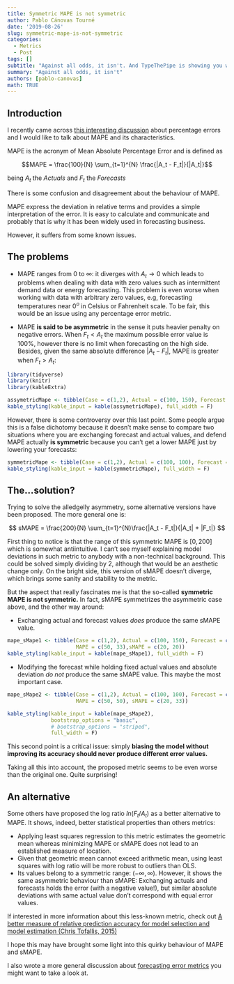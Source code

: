 ```yaml
---
title: Symmetric MAPE is not symmetric
author: Pablo Cánovas Tourné
date: '2019-08-26'
slug: symmetric-mape-is-not-symmetric
categories:
  - Metrics
  - Post
tags: []
subtitle: "Against all odds, it isn't. And TypeThePipe is showing you why."
summary: "Against all odds, it isn't"
authors: [pablo-canovas]
math: TRUE
---
```



## **Introduction**

I recently came across [this interesting discussion](https://robjhyndman.com/hyndsight/smape) about percentage errors and I would like to talk about MAPE and its characteristics.

MAPE is the acronym of Mean Absolute Percentage Error and is defined as

$$MAPE = \frac{100}{N} \sum_{t=1}^{N} \frac{|A_t - F_t|}{|A_t|}$$

being $A_t$ the *Actuals* and $F_t$ the *Forecasts*

There is some confusion and disagreement about the behaviour of MAPE.

MAPE express the deviation in relative terms and provides a simple interpretation of the error.
It is easy to calculate and communicate and probably that is why it has been widely used in forecasting business.

However, it suffers from some known issues.

## **The problems**

* MAPE ranges from 0 to $\infty$: it diverges with $A_t \to 0$ which leads to problems when dealing with data with zero values such as intermittent demand data or energy forecasting.
This problem is even worse when working with data with arbitrary zero values, e.g, forecasting temperatures near 0$^o$ in Celsius or Fahrenheit scale. To be fair, this would be an issue using any percentage error metric.

* MAPE **is said to be asymmetric** in the sense it puts heavier penalty on negative errors. When $F_t < A_t$ the maximum possible error value is 100%,
however there is no limit when forecasting on the high side. Besides, given the same absolute difference $|A_t - F_t|$, MAPE is greater when $F_t > A_t$:


```r
library(tidyverse)
library(knitr)
library(kableExtra)
```
```r
assymetricMape <- tibble(Case = c(1,2), Actual = c(100, 150), Forecast = c(150,100), AbsoluteDifference = 50, MAPE = c(50, 33))
kable_styling(kable_input = kable(assymetricMape), full_width = F)
```


However, there is some controversy over this last point.
Some people argue this is a false dichotomy because it doesn't make sense to compare two situations where you are exchanging forecast and actual values, and defend MAPE actually **is symmetric** because you can't get a lower MAPE just by lowering your forecasts:

```r
symmetricMape <- tibble(Case = c(1,2), Actual = c(100, 100), Forecast = c(150,50), AbsoluteDifference = 50, MAPE = c(50, 50))
kable_styling(kable_input = kable(symmetricMape), full_width = F)
```


## **The...solution?**

Trying to solve the alledgelly asymmetry, some alternative versions have been proposed. The more general one is:

$$ sMAPE = \frac{200}{N} \sum_{t=1}^{N}\frac{|A_t - F_t|}{|A_t| + |F_t|} $$

First thing to notice is that the range of this symmetric MAPE is $\big[0,200 \big]$ which is somewhat antiintuitive. I can't see myself explaining model deviations in such metric to anybody with a non-technical background.
This could be solved simply dividing by 2, although that would be an aesthetic change only.
On the bright side, this version of sMAPE doesn't diverge, which brings some sanity and stability to the metric.

But the aspect that really fascinates me is that the so-called **symmetric MAPE is not symmetric.**
In fact, sMAPE symmetrizes the asymmetric case above, and the other way around:

* Exchanging actual and forecast values *does* produce the same sMAPE value.


```r
mape_sMape1 <- tibble(Case = c(1,2), Actual = c(100, 150), Forecast = c(150,100), AbsoluteDifference = 50,
                      MAPE = c(50, 33),sMAPE = c(20, 20))
kable_styling(kable_input = kable(mape_sMape1), full_width = F)
```


* Modifying the forecast while holding fixed actual values and absolute deviation *do not* produce the same sMAPE value. This maybe the most important case.


```r
mape_sMape2 <- tibble(Case = c(1,2), Actual = c(100, 100), Forecast = c(150,50), AbsoluteDifference = 50, 
                      MAPE = c(50, 50), sMAPE = c(20, 33))

kable_styling(kable_input = kable(mape_sMape2), 
              bootstrap_options = "basic", 
              # bootstrap_options = "striped", 
              full_width = F)
```


This second point is a critical issue: simply **biasing the model without improving its accuracy should never produce different error values.**


Taking all this into account, the proposed metric seems to be even worse than the original one. Quite surprising!


## **An alternative**

Some others have proposed the log ratio $ln(F_t/A_t)$ as a better alternative to MAPE.
It shows, indeed, better statistical properties than others metrics:

* Applying least squares regression to this metric estimates the geometric mean whereas minimizing MAPE or sMAPE does not lead to an established measure of location.
* Given that geometric mean cannot exceed arithmetic mean, using least squares with log ratio will be more robust to outliers than OLS.
* Its values belong to a symmetric range: $(-\infty, \infty)$. However, it shows the same asymmetric behaviour than sMAPE: Exchanging actuals and forecasts holds the error
(with a negative value!), but similar absolute deviations with same actual value don't correspond with equal error values.

If interested in more information about this less-known metric, check out [A better measure of relative prediction accuracy for model selection and model estimation (Chris Tofallis, 2015)](https://poseidon01.ssrn.com/delivery.php?ID=912071094074109094069115029093025110000069085067010018086003069122074000022002100121034011107062116011014121092068067002120016015069090069028013066084099122096112019086019005105020067099126068064011082116019102096003091124077118086097090097087121114&EXT=pdf)

I hope this may have brought some light into this quirky behaviour of MAPE and sMAPE.

I also wrote a more general discussion about [forecasting error metrics](../energy-forecasting-error-metrics/) you might want to take a look at.
